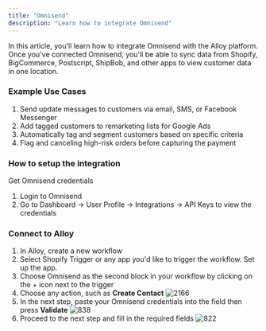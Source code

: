 ```yaml
---
title: "Omnisend"
description: "Learn how to integrate Omnisend"
---
```


In this article, you'll learn how to integrate Omnisend with the Alloy platform. Once you've connected Omnisend, you'll be able to sync data from Shopify, BigCommerce, Postscript, ShipBob, and other apps to view customer data in one location.

### Example Use Cases

1. Send update messages to customers via email, SMS, or Facebook Messenger
2. Add tagged customers to remarketing lists for Google Ads
3. Automatically tag and segment customers based on specific criteria
4. Flag and canceling high-risk orders before capturing the payment

### How to setup the integration

Get Omnisend credentials

1. Login to Omnisend
2. Go to Dashboard -> User Profile -> Integrations -> API Keys to view the credentials

### Connect to Alloy

1. In Alloy, create a new workflow
2. Select Shopify Trigger or any app you'd like to trigger the workflow. Set up the app.
3. Choose Omnisend as the second block in your workflow by clicking on the + icon next to the trigger
4. Choose any action, such as **Create Contact**
![2166](/images/c856d64-om1.png "om1.png") 
1. In the next step, paste your Omnisend credentials into the field then press **Validate**
![838](/images/b38f25e-om2.png "om2.png") 
1. Proceed to the next step and fill in the required fields
![822](/images/441e18e-om3.png "om3.png")
